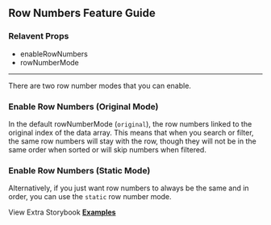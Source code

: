 
<Head>
  <title>Material React Table Docs - Row Numbers Feature Guide</title>
</Head>

## Row Numbers Feature Guide

### Relavent Props

- enableRowNumbers
- rowNumberMode

---

There are two row number modes that you can enable.

### Enable Row Numbers (Original Mode)

In the default rowNumberMode (`original`), the row numbers linked to the original index of the data array. This means that when you search or filter, the same row numbers will stay with the row, though they will not be in the same order when sorted or will skip numbers when filtered.

<OriginalExample />

### Enable Row Numbers (Static Mode)

Alternatively, if you just want row numbers to always be the same and in order, you can use the `static` row number mode.

<StaticExample />

View Extra Storybook **[Examples](https://www.material-react-table.dev/?path=/story/features-row-number-examples)**
